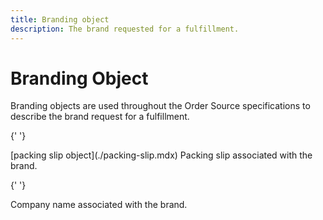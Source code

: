```yaml
---
title: Branding object
description: The brand requested for a fulfillment.
---
```


# Branding Object

Branding objects are used throughout the Order Source specifications to describe the brand request for a fulfillment.

<Reference>

{' '}

<Field name="packing_slip" required={false}>
  <Type>[packing slip object](./packing-slip.mdx)</Type>
  <Description>Packing slip associated with the brand.</Description>
</Field>

{' '}

<Field name="company_name" type="string" required={false}>
  <Description>Company name associated with the brand.</Description>
</Field>

</Reference>
